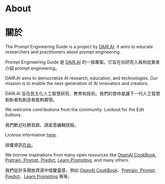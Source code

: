 # About

# 關於

The Prompt Engineering Guide is a project by [DAIR.AI](https://github.com/dair-ai). It aims to educate researchers and practitioners about prompt engineering.

Prompt Engineering Guide 是 [DAIR.AI](https://github.com/dair-ai) 的一個專案。它旨在向研究人員和從業者介紹 prompt engineering。

DAIR.AI aims to democratize AI research, education, and technologies. Our mission is to enable the next-generation of AI innovators and creators.

DAIR.AI 旨在民主化人工智慧研究、教育和技術。我們的使命是讓下一代人工智慧創新者和創造者能夠實現。

We welcome contributions from the community. Lookout for the Edit buttons. 

我們歡迎社群貢獻。請留意編輯按鈕。

License information [here](https://github.com/dair-ai/Prompt-Engineering-Guide/blob/main/LICENSE.md).

授權資訊[在此](https://github.com/dair-ai/Prompt-Engineering-Guide/blob/main/LICENSE.md)。

We borrow inspirations from many open resources like [OpenAI CookBook](https://github.com/openai/openai-cookbook), [Pretrain, Prompt, Predict](http://pretrain.nlpedia.ai/), [Learn Prompting](https://learnprompting.org/), and many others.

我們從許多開放資源中借鑒靈感，例如 [OpenAI CookBook](https://github.com/openai/openai-cookbook)、[Pretrain, Prompt, Predict](http://pretrain.nlpedia.ai/)、[Learn Prompting](https://learnprompting.org/) 等等。

